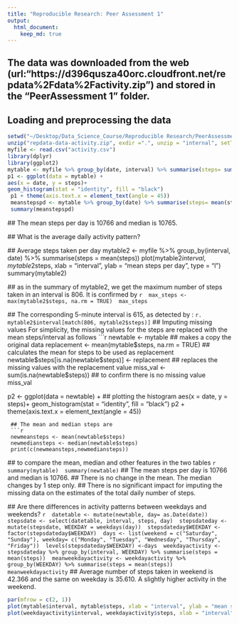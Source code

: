 ```yaml
---
title: "Reproducible Research: Peer Assessment 1"
output: 
  html_document:
    keep_md: true
---
```

## The data was downloaded from the web (url:"https://d396qusza40orc.cloudfront.net/repdata%2Fdata%2Factivity.zip") and stored in the "PeerAssessment 1" folder. 

## Loading and preprocessing the data
```r
setwd("~/Desktop/Data_Science_Course/Reproducible Research/PeerAssessment 1")
unzip("repdata-data-activity.zip", exdir =".", unzip = "internal", setTimes = TRUE)
myfile <- read.csv("activity.csv")
library(dplyr) 
library(ggplot2)
mytable <- myfile %>% group_by(date, interval) %>% summarise(steps= sum(steps))
p1 <- ggplot(data = mytable) + 
aes(x = date, y = steps)+
geom_histogram(stat = "identity", fill = "black")
 p1 + theme(axis.text.x = element_text(angle = 45))
 meanstepspd <- mytable %>% group_by(date) %>% summarise(steps= mean(steps))
 summary(meanstepspd)
 ```
 ## The mean steps per day is 10766 and median is 10765. 
 
 ## What is the average daily activity pattern?
 
 ## Average steps taken per day 
 mytable2 <- myfile %>% group_by(interval, date) %>% summarise(steps = mean(steps))
 plot(mytable2$interval, mytable2$steps, xlab = "interval", ylab = "mean steps per day",  type = "l")
 summary(mytable2)
 
 ##  as in the summary of mytable2, we get the maximum number of steps taken in an interval is 806. It is confirmed by 
 ```r
 max_steps <- max(mytable2$steps, na.rm = TRUE)
 max_steps
 ```
 
 ## The corresponding 5-minute interval is 615, as detected by :
 ```r.
 mytable2$interval[match(806, mytable2$steps)]
 ```
 ## Imputing missing values
For simplicity, the missing values for the steps are replaced with the mean steps/interval as follows
 ```r
 newtable <- mytable ## makes a copy the original data
 replacement <- mean(mytable$steps, na.rm = TRUE) ## calculates the mean for steps to be used as replacement
 newtable$steps[is.na(newtable$steps)] <- replacement ## replaces the missing values with the replacement value
 miss_val <- sum(is.na(newtable$steps))  ## to confirm there is no missing value
 miss_val

 p2 <- ggplot(data = newtable) +             ## plotting the histogram
 aes(x = date, y = steps)+
 geom_histogram(stat = "identity", fill = "black")
 p2 + theme(axis.text.x = element_text(angle = 45))
```
 ## The mean and median steps are 
 ```r
 newmeansteps <- mean(newtable$steps)
 newmediansteps <- median(newtable$steps)
 print(c(newmeansteps,newmediansteps))
  ```
  
 ## to compare the mean, median and other features in the two tables
 ```r
 summary(mytable)
 summary(newtable) 
 ```
 ## The mean steps per day is 10766 and median is 10766. 
 ## There is no change in the mean. The median changes by 1 step only. 
 ## There is no significant impact for imputing the missing data on the estimates of the total daily number of steps.
 
 
 ##  Are there differences in activity patterns between weekdays and weekends?
 ```r
 datetable <- mutate(newtable, day= as.Date(date))
 stepsdate <- select(datetable, interval, steps, day)
 stepsdateday <- mutate(stepsdate, WEEKDAY = weekdays(day))
 stepsdateday$WEEKDAY <- factor(stepsdateday$WEEKDAY)
 days <- list(weekend = c("Saturday", "Sunday"), weekday= c("Monday", "Tuesday", "Wednesday", "Thursday", "Friday"))
 levels(stepsdateday$WEEKDAY) <-days
 weekdayactivity <- stepsdateday %>% group_by(interval, WEEKDAY) %>% summarise(steps = mean(steps))
 meanweekdayactivity <- weekdayactivity %>% group_by(WEEKDAY) %>% summarise(steps = mean(steps))
 meanweekdayactivity
 ```
 ## Average number of steps taken in weekend is 42.366 and the same on weekday is 35.610. A slightly higher activity in the weekend. 
 
 ```r
 par(mfrow = c(2, 1))
 plot(mytable$interval, mytable$steps, xlab = "interval", ylab = "mean steps per day",  type = "l")
 plot(weekdayactivity$interval, weekdayactivity$steps, xlab = "interval", ylab = "mean steps per day",  type = "l")
 ```
